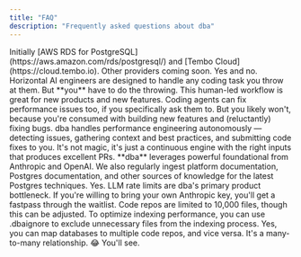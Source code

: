 ```yaml
---
title: "FAQ"
description: "Frequently asked questions about dba"
---
```


<AccordionGroup>
  <Accordion title="What managed Postgres providers do you support?">
    Initially [AWS RDS for PostgreSQL](https://aws.amazon.com/rds/postgresql/)
    and [Tembo Cloud](https://cloud.tembo.io). Other providers coming soon.
  </Accordion>
  <Accordion title="Can't <Cursor|Lovable|Github Copilot> just do this?">
    Yes and no. Horizontal AI engineers are designed to handle any coding task
    you throw at them. But **you** have to do the throwing. This human-led
    workflow is great for new products and new features. Coding agents can fix
    performance issues too, if you specifically ask them to. But you likely
    won't, because you're consumed with building new features and (reluctantly)
    fixing bugs. dba handles performance engineering autonomously — detecting
    issues, gathering context and best practices, and submitting code fixes to
    you. It's not magic, it's just a continuous engine with the right inputs
    that produces excellent PRs.
  </Accordion>
  <Accordion title="How do you keep the AI models up-to-date with the latest documentation?">
    **dba** leverages powerful foundational from Anthropic and OpenAI. We also
    regularly ingest platform documentation, Postgres documentation, and other
    sources of knowledge for the latest Postgres techniques.
  </Accordion>
  <Accordion title="Can I bring my own LLM KEY?">
    Yes. LLM rate limits are dba's primary product bottleneck. If you're willing
    to bring your own Anthropic key, you'll get a fastpass through the waitlist.
  </Accordion>
  <Accordion title="Are there size limits for code indexing?">
    Code repos are limited to 10,000 files, though this can be adjusted. To
    optimize indexing performance, you can use .dbaignore to exclude unnecessary
    files from the indexing process.
  </Accordion>
  <Accordion title="Can one database be linked to multipe code repos?">
    Yes, you can map databases to multiple code repos, and vice versa. It's a
    many-to-many relationship.
  </Accordion>
  <Accordion title="What is the disposition of dba? Is it cheerful or grumpy?">
    😂 You'll see.
  </Accordion>
</AccordionGroup>
